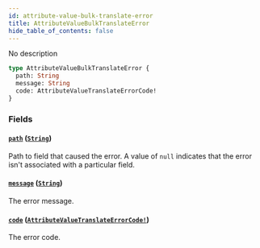 ```yaml
---
id: attribute-value-bulk-translate-error
title: AttributeValueBulkTranslateError
hide_table_of_contents: false
---
```


No description

```graphql
type AttributeValueBulkTranslateError {
  path: String
  message: String
  code: AttributeValueTranslateErrorCode!
}
```

### Fields

#### [`path`](#) ([`String`](../../../developer/api-reference/scalars/string))

Path to field that caused the error. A value of `null` indicates that the error isn't associated with a particular field.

#### [`message`](#) ([`String`](../../../developer/api-reference/scalars/string))

The error message.

#### [`code`](#) ([`AttributeValueTranslateErrorCode!`](../../../developer/api-reference/enums/attribute-value-translate-error-code))

The error code.
